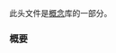 {{cpp/header/title|concepts}}
{{cpp/header/navbar}}
此头文件是[[cpp/concepts|概念]]库的一部分。

{{dsc begin}}
{{dsc h1 | 概念}}
{{dsc h2 | 核心语言概念}}
{{dsc inc | cpp/concepts/dsc same_as}}
{{dsc inc | cpp/concepts/dsc derived_from}}
{{dsc inc | cpp/concepts/dsc convertible_to}}
{{dsc inc | cpp/concepts/dsc common_reference_with}}
{{dsc inc | cpp/concepts/dsc common_with}}
{{dsc inc | cpp/concepts/dsc integral}}
{{dsc inc | cpp/concepts/dsc signed_integral}}
{{dsc inc | cpp/concepts/dsc unsigned_integral}}
{{dsc inc | cpp/concepts/dsc floating_point}}
{{dsc inc | cpp/concepts/dsc assignable_from}}
{{dsc inc | cpp/concepts/dsc swappable}}
{{dsc inc | cpp/concepts/dsc destructible}}
{{dsc inc | cpp/concepts/dsc constructible_from}}
{{dsc inc | cpp/concepts/dsc default_initializable}}
{{dsc inc | cpp/concepts/dsc move_constructible}}
{{dsc inc | cpp/concepts/dsc copy_constructible}}
{{dsc h2 | 比较概念}}
{{dsc inc | cpp/concepts/dsc equality_comparable}}
{{dsc inc | cpp/concepts/dsc totally_ordered}}
{{dsc h2 | 对象概念}}
{{dsc inc | cpp/concepts/dsc movable}}
{{dsc inc | cpp/concepts/dsc copyable}}
{{dsc inc | cpp/concepts/dsc semiregular}}
{{dsc inc | cpp/concepts/dsc regular}}
{{dsc h2 | 可调用概念}}
{{dsc inc | cpp/concepts/dsc invocable}}
{{dsc inc | cpp/concepts/dsc predicate}}
{{dsc inc | cpp/concepts/dsc relation}}
{{dsc inc | cpp/concepts/dsc equivalence_relation}}
{{dsc inc | cpp/concepts/dsc strict_weak_order}}
{{dsc h1 | 定制点对象}}
{{dsc inc | cpp/utility/ranges/dsc swap}}
{{dsc end}}


===概要===
{{cpp/synopsis/concepts}}

{{langlinks|de|en|es|ja|ru}}